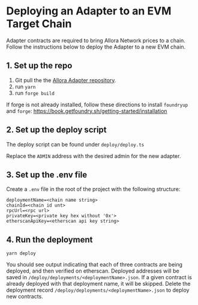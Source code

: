 # Deploying an Adapter to an EVM Target Chain

Adapter contracts are required to bring Allora Network prices to a chain. Follow the instructions below to deploy the Adapter to a new EVM chain. 

## 1\. Set up the repo

1. Git pull the the <a href="https://github.com/allora-network/allora-adapter" target="_blank">Allora Adapter repository</a>. 
2. run `yarn`
3. run `forge build`

If forge is not already installed, follow these directions to install `foundryup` and `forge`: <a href="https://book.getfoundry.sh/getting-started/installation" target="_blank">https\://book.getfoundry.sh/getting-started/installation</a>

## 2\. Set up the deploy script

The deploy script can be found under `deploy/deploy.ts`

Replace the `ADMIN` address with the desired admin for the new adapter. 

## 3\. Set up the .env file

Create a `.env` file in the root of the project with the following structure:

```Text .env
deploymentName=<chain name string>
chainId=<chain id unt>
rpcUrl=<rpc url>
privateKey=<private key hex without '0x'>
etherscanApiKey=<etherscan api key string>
```

## 4\. Run the deployment

`yarn deploy`

You should see output indicating that each of three contracts are being deployed, and then verified on etherscan. Deployed addresses will be saved in `/deploy/deployments/<deploymentName>.json`. If a given contract is already deployed with that deployment name, it will be skipped. Delete the deployment record `/deploy/deployments/<deploymentName>.json` to deploy new contracts.
